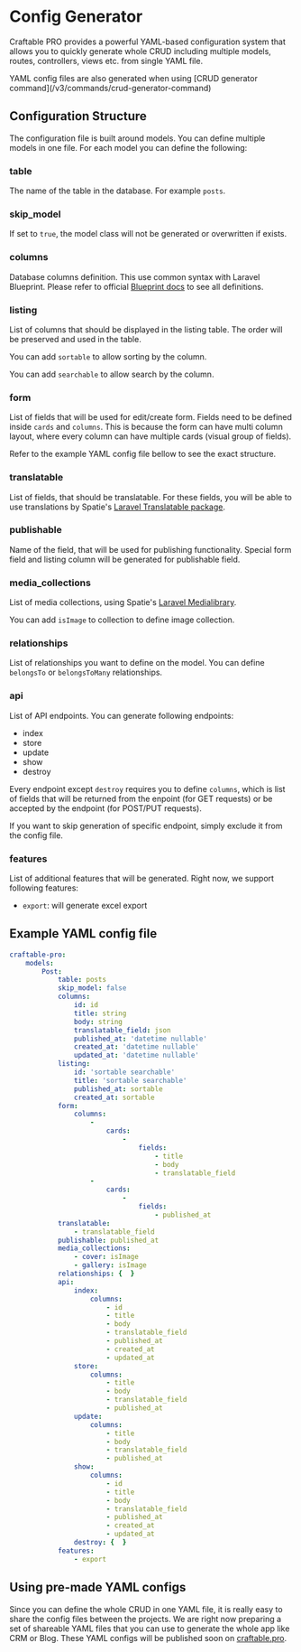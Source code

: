 
# Config Generator

Craftable PRO provides a powerful YAML-based configuration system that allows you to quickly generate whole CRUD including multiple models, routes, controllers, views etc. from single YAML file.

<Callout>
YAML config files are also generated when using [CRUD generator command](/v3/commands/crud-generator-command)
</Callout>

## Configuration Structure

The configuration file is built around models. You can define multiple models in one file. 
For each model you can define the following:

### table

The name of the table in the database. For example `posts`.

### skip_model

If set to `true`, the model class will not be generated or overwritten if exists.

### columns

Database columns definition. This use common syntax with Laravel Blueprint. Please refer to official [Blueprint docs](https://blueprint.laravelshift.com/docs/defining-models/) to see all definitions.

### listing

List of columns that should be displayed in the listing table. The order will be preserved and used in the table.

You can add `sortable` to allow sorting by the column.

You can add `searchable` to allow search by the column.

### form

List of fields that will be used for edit/create form. Fields need to be defined inside `cards` and `columns`.
This is because the form can have multi column layout, where every column can have multiple cards (visual group of fields).

Refer to the example YAML config file bellow to see the exact structure.

### translatable

List of fields, that should be translatable. For these fields, you will be able to use translations by Spatie's [Laravel Translatable package](https://spatie.be/docs/laravel-translatable/introduction).

### publishable

Name of the field, that will be used for publishing functionality. Special form field and listing column will be generated for publishable field.

### media_collections

List of media collections, using Spatie's [Laravel Medialibrary](https://spatie.be/docs/laravel-medialibrary/introduction).

You can add `isImage` to collection to define image collection.

### relationships

List of relationships you want to define on the model. You can define `belongsTo` or `belongsToMany` relationships.

### api

List of API endpoints. You can generate following endpoints:
- index
- store
- update
- show
- destroy

Every endpoint except `destroy` requires you to define `columns`, which is list of 
fields that will be returned from the enpoint (for GET requests) or be accepted by the endpoint
(for POST/PUT requests).

If you want to skip generation of specific endpoint, simply exclude it from the config file.

### features

List of additional features that will be generated. Right now, we support following features:
- `export`: will generate excel export

## Example YAML config file

```yaml copy
craftable-pro:
    models:
        Post:
            table: posts
            skip_model: false
            columns:
                id: id
                title: string
                body: string
                translatable_field: json
                published_at: 'datetime nullable'
                created_at: 'datetime nullable'
                updated_at: 'datetime nullable'
            listing:
                id: 'sortable searchable'
                title: 'sortable searchable'
                published_at: sortable
                created_at: sortable
            form:
                columns:
                    -
                        cards:
                            -
                                fields:
                                    - title
                                    - body
                                    - translatable_field
                    -
                        cards:
                            -
                                fields:
                                    - published_at
            translatable:
                - translatable_field
            publishable: published_at
            media_collections:
                - cover: isImage
                - gallery: isImage
            relationships: {  }
            api:
                index:
                    columns:
                        - id
                        - title
                        - body
                        - translatable_field
                        - published_at
                        - created_at
                        - updated_at
                store:
                    columns:
                        - title
                        - body
                        - translatable_field
                        - published_at
                update:
                    columns:
                        - title
                        - body
                        - translatable_field
                        - published_at
                show:
                    columns:
                        - id
                        - title
                        - body
                        - translatable_field
                        - published_at
                        - created_at
                        - updated_at
                destroy: {  }
            features:
                - export
```

## Using pre-made YAML configs

Since you can define the whole CRUD in one YAML file, it is really easy to share the config files between the projects.
We are right now preparing a set of shareable YAML files that you can use to generate the whole app like CRM or Blog.
These YAML configs will be published soon on [craftable.pro](https://craftable.pro).
